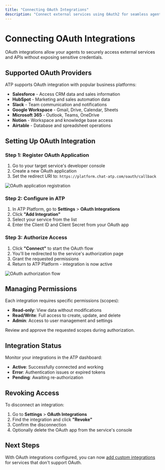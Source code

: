 ```yaml
---
title: "Connecting OAuth Integrations"
description: "Connect external services using OAuth2 for seamless agent access"
---
```


# Connecting OAuth Integrations

OAuth integrations allow your agents to securely access external services and APIs without exposing sensitive credentials.

## Supported OAuth Providers

ATP supports OAuth integration with popular business platforms:

- **Salesforce** - Access CRM data and sales information
- **HubSpot** - Marketing and sales automation data
- **Slack** - Team communication and notifications
- **Google Workspace** - Gmail, Drive, Calendar, Sheets
- **Microsoft 365** - Outlook, Teams, OneDrive
- **Notion** - Workspace and knowledge base access
- **Airtable** - Database and spreadsheet operations

## Setting Up OAuth Integration

### Step 1: Register OAuth Application

1. Go to your target service's developer console
2. Create a new OAuth application
3. Set the redirect URI to: `https://platform.chat-atp.com/oauth/callback`

<img src="/images/account-setup/oauth-app-registration.svg" alt="OAuth application registration" />

### Step 2: Configure in ATP

1. In ATP Platform, go to **Settings** > **OAuth Integrations**
2. Click **"Add Integration"**
3. Select your service from the list
4. Enter the Client ID and Client Secret from your OAuth app

### Step 3: Authorize Access

1. Click **"Connect"** to start the OAuth flow
2. You'll be redirected to the service's authorization page
3. Grant the requested permissions
4. Return to ATP Platform - integration is now active

<img src="/images/account-setup/oauth-authorization.svg" alt="OAuth authorization flow" />

## Managing Permissions

Each integration requires specific permissions (scopes):

- **Read-only**: View data without modifications
- **Read/Write**: Full access to create, update, and delete
- **Admin**: Access to user management and settings

Review and approve the requested scopes during authorization.

## Integration Status

Monitor your integrations in the ATP dashboard:

- **Active**: Successfully connected and working
- **Error**: Authentication issues or expired tokens
- **Pending**: Awaiting re-authorization

## Revoking Access

To disconnect an integration:

1. Go to **Settings** > **OAuth Integrations**
2. Find the integration and click **"Revoke"**
3. Confirm the disconnection
4. Optionally delete the OAuth app from the service's console

## Next Steps

With OAuth integrations configured, you can now [add custom integrations](/account-setup/adding-custom-integrations) for services that don't support OAuth.
